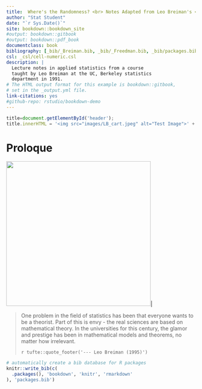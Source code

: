 ```yaml
--- 
title:  Where's the Randomness? <br> Notes Adapted from Leo Breiman's <br> Applied Statistics  Class of 1991
author: "Stat Student"
date: "`r Sys.Date()`"
site: bookdown::bookdown_site
#output: bookdown::gitbook
#output: bookdown::pdf_book
documentclass: book
bibliography: [_bib/_Breiman.bib, _bib/_Freedman.bib, _bib/packages.bib, _bib/_Gelman.bib, _bib/_misc.bib, _bib/_omics.bib]
csl: _csl/cell-numeric.csl
description: |
  Lecture notes in applied statistics from a course
  taught by Leo Breiman at the UC, Berkeley statistics 
  department in 1991.
# The HTML output format for this example is bookdown::gitbook,
# set in the _output.yml file.
link-citations: yes
#github-repo: rstudio/bookdown-demo
---
```



```js
title=document.getElementById('header');
title.innerHTML = '<img src="images/LB_cart.jpeg" alt="Test Image">' + title.innerHTML
```

<!--
We must have some output here for index.html to be created
-->

# Proloque {-}

![](images/LB_cart.jpeg){width=4in align=center}|  
  

> One problem in the field of statistics has been that everyone 
> wants to be a theorist. Part of this is envy - 
> the real sciences are based on mathematical theory. 
> In the universities for this century, the glamor and prestige 
> has been in mathematical models and theorems, 
> no matter how irrelevant.
> 
>`r tufte::quote_footer('--- Leo Breiman (1995)')`


```r
# automatically create a bib database for R packages
knitr::write_bib(c(
  .packages(), 'bookdown', 'knitr', 'rmarkdown'
), 'packages.bib')
```

<!--

nohup Rscript -e "rmarkdown::render('index.Rmd')" > index.log  &

-->
